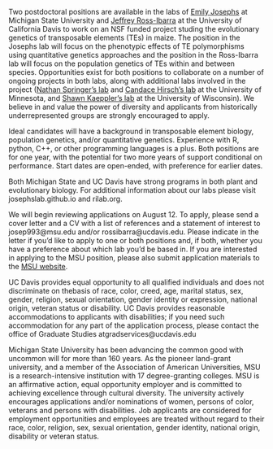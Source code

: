 Two postdoctoral positions are available in the labs of [Emily Josephs](https://josephslab.github.io) at Michigan State University and [Jeffrey Ross-Ibarra](rilab.org) at the University of California Davis to work on an NSF funded project studing the evolutionary genetics of transposable elements (TEs) in maize. The position in the Josephs lab will focus on the phenotypic effects of TE polymorphisms using quantitative genetics approaches and the position in the Ross-Ibarra lab will focus on the population genetics of TEs within and between species. Opportunities exist for both positions to collaborate on a number of ongoing projects in both labs, along with additional labs involved in the project ([Nathan Springer’s lab](https://maizeumn.github.io) and [Candace Hirsch’s lab](http://hirschlab.cfans.umn.edu) at the University of Minnesota, and [Shawn Kaeppler’s lab](https://agronomy.wisc.edu/shawn-kaeppler/) at the University of Wisconsin). We believe in and value the power of diversity and applicants from historically underrepresented groups are strongly encouraged to apply.

Ideal candidates will have a background in transposable element biology, population genetics, and/or quantitative genetics. Experience with R, python, C++, or other programming languages is a plus. Both positions are for one year, with the potential for two more years of support conditional on performance. Start dates are open-ended, with preference for earlier dates. 

Both Michigan State and UC Davis have strong programs in both plant and evolutionary biology. For additional information about our labs please visit josephslab.github.io and rilab.org. 

We will begin reviewing applications on August 12. To apply, please send a cover letter and a CV with a list of references and a statement of interest to josep993@msu.edu and/or rossibarra@ucdavis.edu. Please indicate in the letter if you’d like to apply to one or both positions and, if both, whether you have a preference about which lab you’d be based in. If you are interested in applying to the MSU position, please also submit application materials to the [MSU website](http://careers.msu.edu/cw/en-us/job/502026/research-associatefixed-term). 

UC Davis provides equal opportunity to all qualified individuals and does not discriminate on thebasis of race, color, creed, age, marital status, sex, gender, religion, sexual orientation, gender identity or expression, national origin, veteran status or disability. UC Davis provides reasonable accommodations to applicants with disabilities; if you need such accommodation for any part of the application process, please contact the office of Graduate Studies atgradservices@ucdavis.edu

Michigan State University has been advancing the common good with uncommon will for more than 160 years. As the pioneer land-grant university, and a member of the Association of American Universities, MSU is a research-intensive institution with 17 degree-granting colleges. MSU is an affirmative action, equal opportunity employer and is committed to achieving excellence through cultural diversity. The university actively encourages applications and/or nominations of women, persons of color, veterans and persons with disabilities. Job applicants are considered for employment opportunities and employees are treated without regard to their race, color, religion, sex, sexual orientation, gender identity, national origin, disability or veteran status.



